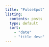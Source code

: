 ```yaml
---
title: "PulseSpot"
listing:
  contents: posts
  type: default
  sort:
    - "date"
    - "title desc"
---
```

